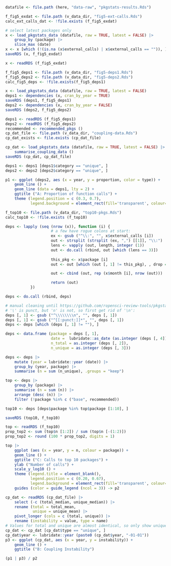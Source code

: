 
```r
datafile <- file.path (here, "data-raw", "pkgstats-results.Rds")
```

```r
f_fig5_exdat <- file.path (v_data_dir, "fig5-ext-calls.Rds")
calc_ext_calls_dat <- !file.exists (f_fig5_exdat)
```

```r
# select latest packages only
x <- load_pkgstats_data (datafile, raw = TRUE, latest = FALSE) |>
    group_by (package) |>
    slice_max (date)
x <- x [which (!(is.na (x$external_calls) | x$external_calls == "")), ]
saveRDS (x, f_fig5_exdat)
```

```r
x <- readRDS (f_fig5_exdat)
```
```r
f_fig5_deps1 <- file.path (v_data_dir, "fig5-deps1.Rds")
f_fig5_deps2 <- file.path (v_data_dir, "fig5-deps2.Rds")
calc_fig5_deps <- !file.exists(f_fig5_deps1)
```

```r
x <- load_pkgstats_data (datafile, raw = TRUE, latest = FALSE)
deps1 <- dependencies (x, cran_by_year = TRUE)
saveRDS (deps1, f_fig5_deps1)
deps2 <- dependencies (x, cran_by_year = FALSE)
saveRDS (deps2, f_fig5_deps2)
```
```r
deps1 <- readRDS (f_fig5_deps1)
deps2 <- readRDS (f_fig5_deps2)
recommended <- recommended_pkgs ()
cp_dat_file <- file.path (v_data_dir, "coupling-data.Rds")
cp_dat_exists <- file.exists (cp_dat_file)
```

```r
cp_dat <- load_pkgstats_data (datafile, raw = TRUE, latest = FALSE) |>
    summarise_coupling_data ()
saveRDS (cp_dat, cp_dat_file)
```



```r

deps1 <- deps1 [deps1$category == "unique", ]
deps2 <- deps2 [deps2$category == "unique", ]

p1 <- ggplot (deps2, aes (x = year, y = proportion, color = type)) +
    geom_line () +
    geom_line (data = deps1, lty = 2) +
    ggtitle ("A: Proportion of function calls") +
    theme (legend.position = c (0.3, 0.7),
           legend.background = element_rect(fill='transparent', colour='transparent'))
```

```r
f_top10 <- file.path (v_data_dir, "top10-pkgs.Rds")
calc_top10 <- !file.exists (f_top10)
```


```r
deps <- lapply (seq (nrow (x)), function (i) {
                    # a few have rogue colons at start:
                    ex <- gsub ("^\\:", "", x$external_calls [i])
                    out <- strsplit (strsplit (ex, ",") [[1]], "\\:")
                    lens <- vapply (out, length, integer (1))
                    out <- do.call (rbind, out [which (lens == 3)])
                    
                    this_pkg <- x$package [i]
                    out <- out [which (out [, 1] != this_pkg), , drop = FALSE]

                    out <- cbind (out, rep (x$month [i], nrow (out)))

                    return (out)
           })

deps <- do.call (rbind, deps)

# manual cleaning until https://github.com/ropensci-review-tools/pkgstats/issues/33
# '\' is punct, but 'n' is not, so first get rid of '\n':
deps [, 1] <- gsub ("^\\\\\\\\n", "", deps [, 1])
deps [, 1] <- gsub ("^[[:punct:]]*", "", deps [, 1])
deps <- deps [which (deps [, 1] != ""), ]

deps <- data.frame (package = deps [, 1],
                    date =  lubridate::as_date (as.integer (deps [, 4])),
                    n_total = as.integer (deps [, 2]),
                    n_unique = as.integer (deps [, 3]))

deps <- deps |>
    mutate (year = lubridate::year (date)) |>
    group_by (year, package) |>
    summarise (n = sum (n_unique), .groups = "keep")

top <- deps |>
    group_by (package) |>
    summarise (n = sum (n)) |>
    arrange (desc (n)) |>
    filter (!package %in% c ("base", recommended))

top10 <- deps [deps$package %in% top$package [1:10], ]

saveRDS (top10, f_top10)
```

```r
top <- readRDS (f_top10)
prop_top2 <- sum (top$n [1:2]) / sum (top$n [-(1:2)])
prop_top2 <- round (100 * prop_top2, digits = 1)

top |>
    ggplot (aes (x = year, y = n, colour = package)) +
    geom_line () +
    ggtitle ("C: Calls to top 10 packages") +
    ylab ("Number of calls") +
    scale_y_log10 () +
    theme (legend.title = element_blank(),
           legend.position = c (0.20, 0.67),
           legend.background = element_rect(fill='transparent', colour='transparent')) +
    guides (color = guide_legend (ncol = 3)) -> p2
```

```r
cp_dat <- readRDS (cp_dat_file) |>
    select (-c (total_median, unique_median)) |>
    rename (total = total_mean,
            unique = unique_mean) |>
    pivot_longer (cols = c (total, unique)) |>
    rename (instability = value, type = name)
# Values for total and unique are almost identical, so only show unique
cp_dat <- cp_dat [cp_dat$type == "unique", ]
cp_dat$year <- lubridate::year (paste0 (cp_dat$year, "-01-01"))
p3 <- ggplot (cp_dat, aes (x = year, y = instability)) +
    geom_line () +
    ggtitle ("B: Coupling Instability")
```

```r
(p1 | p3) / p2
```
